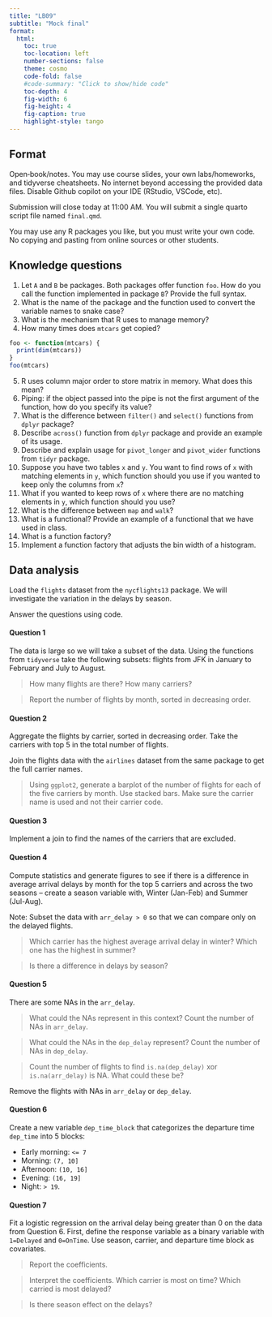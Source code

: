 ```yaml
---
title: "LB09"
subtitle: "Mock final"
format: 
  html:
    toc: true
    toc-location: left
    number-sections: false
    theme: cosmo
    code-fold: false
    #code-summary: "Click to show/hide code"
    toc-depth: 4
    fig-width: 6
    fig-height: 4
    fig-caption: true
    highlight-style: tango
---
```


## Format

Open‑book/notes. You may use course slides, your own labs/homeworks, and tidyverse cheatsheets. No internet beyond accessing the provided data files.
Disable Github copilot on your IDE (RStudio, VSCode, etc).

Submission will close today at 11:00 AM.
You will submit a single quarto script file named `final.qmd`.

You may use any R packages you like, but you must write your own code. No copying and pasting from online sources or other students.

## Knowledge questions

1. Let `A` and `B` be packages. Both packages offer function `foo`. How do you call the function implemented in package `B`? Provide the full syntax.
2. What is the name of the package and the function used to convert the variable names to snake case? 
3. What is the mechanism that R uses to manage memory?
4. How many times does `mtcars` get copied?

```r
foo <- function(mtcars) {
  print(dim(mtcars))
}
foo(mtcars)
```

5. R uses column major order to store matrix in memory. What does this mean?
6. Piping: if the object passed into the pipe is not the first argument of the function, how do you specify its value?
7. What is the difference between `filter()` and `select()` functions from `dplyr` package?
8. Describe `across()` function from `dplyr` package and provide an example of its usage.
9. Describe and explain usage for `pivot_longer` and `pivot_wider` functions from `tidyr` package.
10. Suppose you have two tables `x` and `y`. You want to find rows of `x` with matching elements in `y`, which function should you use if you wanted to keep only the columns from `x`?
11. What if you wanted to keep rows of `x` where there are no  matching elements in `y`, which function should you use?
12. What is the difference between `map` and `walk`?
13. What is a functional? Provide an example of a functional that we have used in class.
14. What is a function factory?
15. Implement a function factory that adjusts the bin width of a histogram.

## Data analysis

Load the `flights` dataset from the `nycflights13` package.
We will investigate the variation in the delays by season. 

Answer the questions using code.

#### Question 1

The data is large so we will take a subset of the data.
Using the functions from `tidyverse` take the following subsets: flights from JFK in January to February and July to August.

>How many flights are there? How many carriers?

>Report the number of flights by month, sorted in decreasing order.

#### Question 2

Aggregate the flights by carrier, sorted in decreasing order. Take the carriers with top 5 in the total number of flights. 

Join the flights data with the `airlines` dataset from the same package to get the full carrier names. 

>Using `ggplot2`, generate a barplot of the number of flights for each of the five carriers by month. Use stacked bars. Make sure the carrier name is used and not their carrier code.

#### Question 3

Implement a join to find the names of the carriers that are excluded.

#### Question 4

Compute statistics and generate figures to see if there is a difference in average arrival delays by month for the top 5 carriers and across the two seasons -- create a season variable with, Winter (Jan-Feb) and Summer (Jul-Aug). 

Note: Subset the data with `arr_delay > 0` so that we can compare only on the delayed flights.

>Which carrier has the highest average arrival delay in winter? Which one has the highest in summer?

>Is there a difference in delays by season?

#### Question 5

There are some NAs in the `arr_delay`. 

>What could the NAs represent in this context? Count the number of NAs in `arr_delay`.

>What could the NAs in the `dep_delay` represent? Count the number of NAs in `dep_delay`.

>Count the number of flights to find  `is.na(dep_delay)` xor `is.na(arr_delay)` is NA. What could these be? 

Remove the flights with NAs in `arr_delay` or `dep_delay`.

#### Question 6

Create a new variable `dep_time_block` that categorizes the departure time `dep_time` into 5 blocks: 

- Early morning: `<= 7`
- Morning: `(7, 10]`
- Afternoon: `(10, 16]`
- Evening: `(16, 19]`
- Night: `> 19`.

#### Question 7

Fit a logistic regression on the arrival delay being greater than 0 on the data from Question 6. First, define the response variable as a binary variable with `1=Delayed` and `0=OnTime`.
Use season, carrier, and departure time block as covariates.  

>Report the coefficients.

>Interpret the coefficients. Which carrier is most on time? Which carried is most delayed?

>Is there season effect on the delays?


